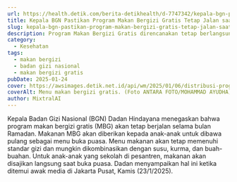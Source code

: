 ```yaml
---
url: https://health.detik.com/berita-detikhealth/d-7747342/kepala-bgn-pastikan-program-makan-bergizi-gratis-tetap-jalan-saat-ramadan
title: Kepala BGN Pastikan Program Makan Bergizi Gratis Tetap Jalan saat Ramadan
slug: kepala-bgn-pastikan-program-makan-bergizi-gratis-tetap-jalan-saat-ramadan
description: Program Makan Bergizi Gratis direncanakan tetap berlangsung selama bulan Ramadan. Nantinya menu makanan bisa dibawa pulang untuk berbuka puasa.
category:
  - Kesehatan
tags:
  - makan bergizi
  - badan gizi nasional
  - makan bergizi gratis
pubDate: 2025-01-24
cover: https://awsimages.detik.net.id/api/wm/2025/01/06/distribusi-program-makan-bergizi-gratis_169.jpeg?wid=54&w=650&v=1&t=jpeg
coverAlt: Menu makan bergizi gratis. (Foto ANTARA FOTO/MOHAMMAD AYUDHA)
author: MixtralAI
---
```

Kepala Badan Gizi Nasional (BGN) Dadan Hindayana menegaskan bahwa program makan bergizi gratis (MBG) akan tetap berjalan selama bulan Ramadan. Makanan MBG akan diberikan kepada anak-anak untuk dibawa pulang sebagai menu buka puasa. Menu makanan akan tetap memenuhi standar gizi dan mungkin dikombinasikan dengan susu, kurma, dan buah-buahan. Untuk anak-anak yang sekolah di pesantren, makanan akan disajikan langsung saat buka puasa. Dadan menyampaikan hal ini ketika ditemui awak media di Jakarta Pusat, Kamis (23/1/2025).
